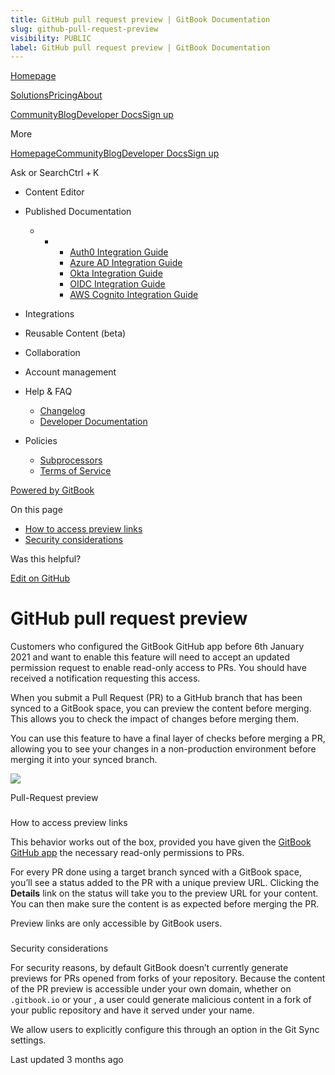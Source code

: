 ```yaml
---
title: GitHub pull request preview | GitBook Documentation
slug: github-pull-request-preview
visibility: PUBLIC
label: GitHub pull request preview | GitBook Documentation
---
```

[Homepage](https://www.gitbook.com/)

[Solutions](https://www.gitbook.com/solutions/public-docs)[Pricing](https://www.gitbook.com/pricing)[About](https://www.gitbook.com/about)

[Community](https://github.com/GitbookIO/community)[Blog](https://www.gitbook.com/blog)[Developer Docs](https://developer.gitbook.com/)[Sign up](https://gitbook.com/join)

More

[Homepage](https://www.gitbook.com/)[Community](https://github.com/GitbookIO/community)[Blog](https://www.gitbook.com/blog)[Developer Docs](https://developer.gitbook.com/)[Sign up](https://gitbook.com/join)

Ask or SearchCtrl + K

*   Content Editor
    
*   Published Documentation
    
    *   *   *   [Auth0 Integration Guide](https://developer.gitbook.com/visitor-authentication/guides/integrations/how-to-use-auth0-integration-for-visitor-authentication)
            *   [Azure AD Integration Guide](https://developer.gitbook.com/visitor-authentication/guides/integrations/how-to-use-azure-ad-integration-for-visitor-authentication)
            *   [Okta Integration Guide](https://developer.gitbook.com/visitor-authentication/guides/integrations/how-to-use-okta-integration-for-visitor-authentication)
            *   [OIDC Integration Guide](https://developer.gitbook.com/visitor-authentication/guides/integrations/how-to-use-the-oidc-integration-for-visitor-authentication)
            *   [AWS Cognito Integration Guide](https://developer.gitbook.com/visitor-authentication/guides/integrations/how-to-use-the-aws-cognito-integration-for-visitor-authentication)
            
        
    
*   Integrations
    
*   Reusable Content (beta)
    
*   Collaboration
    
*   Account management
    
*   Help & FAQ
    
    *   [Changelog](https://changelog.gitbook.com/)
    *   [Developer Documentation](https://developer.gitbook.com/)
*   Policies
    
    *   [Subprocessors](https://policies.gitbook.com/security/subprocessors)
    *   [Terms of Service](https://policies.gitbook.com/terms)

[Powered by GitBook](https://www.gitbook.com/?utm_source=content&utm_medium=trademark&utm_campaign=NkEGS7hzeqa35sMXQZ4X)

On this page

*   [How to access preview links](#how-to-access-preview-links)
*   [Security considerations](#security-considerations)

Was this helpful?

[Edit on GitHub](https://github.com/GitbookIO/public-docs/blob/main/integrations/git-sync/github-pull-request-preview.md)

GitHub pull request preview
===========================

Customers who configured the GitBook GitHub app before 6th January 2021 and want to enable this feature will need to accept an updated permission request to enable read-only access to PRs. You should have received a notification requesting this access.

When you submit a Pull Request (PR) to a GitHub branch that has been synced to a GitBook space, you can preview the content before merging. This allows you to check the impact of changes before merging them.

You can use this feature to have a final layer of checks before merging a PR, allowing you to see your changes in a non-production environment before merging it into your synced branch.

![](https://docs.gitbook.com/~gitbook/image?url=https%3A%2F%2F1050631731-files.gitbook.io%2F%7E%2Ffiles%2Fv0%2Fb%2Fgitbook-x-prod.appspot.com%2Fo%2Fspaces%252FNkEGS7hzeqa35sMXQZ4X%252Fuploads%252FHlxg4ojBepJUupUJpSPn%252FPull%2520request%2520preview2.png%3Falt%3Dmedia%26token%3Dc33a00f6-6d3c-4ecc-bded-83beee7c0ab6&width=768&dpr=4&quality=100&sign=705a07a1&sv=1)

Pull-Request preview

### 

[](#how-to-access-preview-links)

How to access preview links

This behavior works out of the box, provided you have given the [GitBook GitHub app](https://github.com/apps/gitbook-com) the necessary read-only permissions to PRs.

For every PR done using a target branch synced with a GitBook space, you’ll see a status added to the PR with a unique preview URL. Clicking the **Details** link on the status will take you to the preview URL for your content. You can then make sure the content is as expected before merging the PR.

Preview links are only accessible by GitBook users.

### 

[](#security-considerations)

Security considerations

For security reasons, by default GitBook doesn’t currently generate previews for PRs opened from forks of your repository. Because the content of the PR preview is accessible under your own domain, whether on `.gitbook.io` or your , a user could generate malicious content in a fork of your public repository and have it served under your name.

We allow users to explicitly configure this through an option in the Git Sync settings.

Last updated 3 months ago
